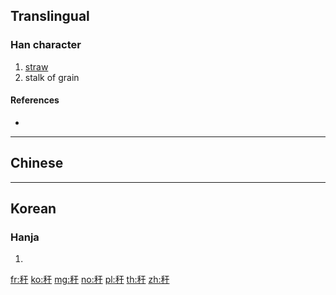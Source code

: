 {{character info/new}}
{{also|稈}}
==Translingual==

===Han character===
{{Han char|rn=115|rad=禾|as=03|sn=8|four=|canj=HDMJ}}

# [[straw]]
# stalk of grain

====References====
* {{Han ref|kx=0849.140|dkj=24925|dj=1272.100|hdz=42591.010|uh=79C6|ud=31174}}

----

==Chinese==
{{zh-see|稈}}

----

==Korean==

===Hanja===
{{ko-hanja|hangeul=간|eumhun=|rv=gan|mr=kan|y=kan}}

# {{defn|lang=ko|sort=禾03}}

[[fr:秆]]
[[ko:秆]]
[[mg:秆]]
[[no:秆]]
[[pl:秆]]
[[th:秆]]
[[zh:秆]]